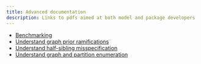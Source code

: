 ```yaml
---
title: Advanced documentation
description: Links to pdfs aimed at both model and package developers
---
```


- [Benchmarking](benchmarking.pdf)
- [Understand graph prior ramifications](graph-prior.pdf)
- [Understand half-sibling misspecification](half-siblings.pdf)
- [Understand graph and partition enumeration](enumerate.pdf)



